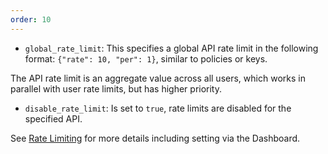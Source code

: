 ```yaml
---
order: 10
---
```


* `global_rate_limit`: This specifies a global API rate limit in the following format: `{"rate": 10, "per": 1}`, similar to policies or keys.


The API rate limit is an aggregate value across all users, which works in parallel with user rate limits, but has higher priority.

* `disable_rate_limit`: Is set to `true`, rate limits are disabled for the specified API.

See [Rate Limiting](/5.5/basic-config-and-security/control-limit-traffic/rate-limiting) for more details including setting via the Dashboard.
